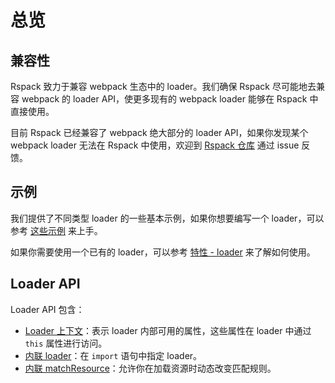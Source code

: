 # 总览

## 兼容性

Rspack 致力于兼容 webpack 生态中的 loader。我们确保 Rspack 尽可能地去兼容 webpack 的 loader API，使更多现有的 webpack loader 能够在 Rspack 中直接使用。

目前 Rspack 已经兼容了 webpack 绝大部分的 loader API，如果你发现某个 webpack loader 无法在 Rspack 中使用，欢迎到 [Rspack 仓库](https://github.com/web-infra-dev/rspack) 通过 issue 反馈。

## 示例

我们提供了不同类型 loader 的一些基本示例，如果你想要编写一个 loader，可以参考 [这些示例](/api/loader-api/examples) 来上手。

如果你需要使用一个已有的 loader，可以参考 [特性 - loader](/guide/features/loader) 来了解如何使用。

## Loader API

Loader API 包含：

- [Loader 上下文](/api/loader-api/context)：表示 loader 内部可用的属性，这些属性在 loader 中通过 `this` 属性进行访问。
- [内联 loader](/api/loader-api/inline)：在 `import` 语句中指定 loader。
- [内联 matchResource](/api/loader-api/inline-match-resource)：允许你在加载资源时动态改变匹配规则。

